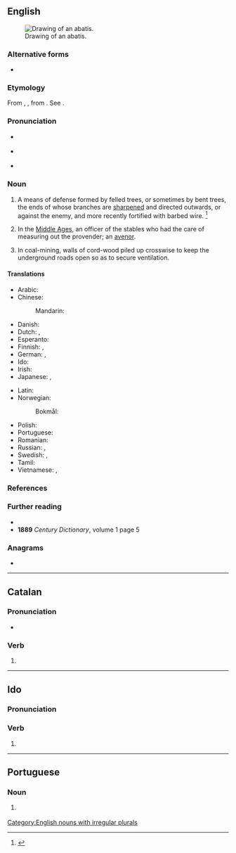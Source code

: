 {{also|Abatis|abatís}}
==English==
{{wikipedia}}
[[Image:Abatis (PSF).png|thumb|right|Drawing of an abatis.]]

===Alternative forms===
* {{alter|en|abattis}}

===Etymology===
From {{bor|en|fr|abatis}}, {{m|fr|abattis|t=mass of things beaten or cut down}}, from {{m|fr|abattre}}. See {{m|en|abate}}.

===Pronunciation===
* {{a|RP}} {{IPA|en|/ˈæb.ə.tiː/}}
* {{a|GenAm}} {{IPA|en|/ˈæb.ə.ti/|/ˈæb.ə.tɪs/}}
* {{audio|en|en-ca-abatis.ogg|Audio (CA)}} 

===Noun===
{{en-noun|abatis|+}}

# A means of defense formed by felled trees, or sometimes by bent trees, the ends of whose branches are [[sharpened]] and directed outwards, or against the enemy, and more recently fortified with barbed wire. {{defdate|Mid 19<sup>th</sup> century.}}<ref>{{R:SOED5|page=2}}</ref>
# {{lb|en|historical}} In the [[Middle Ages]], an officer of the stables who had the care of measuring out the provender; an [[avenor]].
# In coal-mining, walls of cord-wood piled up crosswise to keep the underground roads open so as to secure ventilation.

====Translations====
{{trans-top|means of defense}}
* Arabic: {{t|ar|حِظَار|m}}
* Chinese:
*: Mandarin: {{t+|cmn|鹿砦|tr=lùzhài}}
* Danish: {{t|da|forhugning|c}}
* Dutch: {{t|nl|verhakking|m}}, {{t|nl|prikkeldraadversperring|m}}
* Esperanto: {{t+|eo|abatiso}}
* Finnish: {{t|fi|murros}}, {{t|fi|rytövarustus}}
* German: {{t+|de|Verhau|m|n}}, {{t|de|Baumverhau|m|n}}
* Ido: {{t+|io|abatajaro}}
* Irish: {{t|ga|leagarnach}}
* Japanese: {{t|ja|鹿砦|tr=ろくさい, rokusai}}, {{t|ja|逆茂木|tr=さかもぎ, sakamogi}}
{{trans-mid}}
* Latin: {{t|la|concaedēs}}
* Norwegian:
*: Bokmål: {{t+|nb|forhugning|m|f}}
* Polish: {{t+|pl|zasiek|m}}
* Portuguese: {{t|pt|abatis|m}}
* Romanian: {{t+|ro|abatiză|f}}
* Russian: {{t-check|ru|[[засечный|засе́чная]] [[черта́]]|f}} {{attention|ru|2=was "[[засечный|засечная]] [[черта]]" - assumed sum-of-parts; if an idiom, remove the wikilinks to the individual words. see [[User:Kephir/gadgets/xte#Translation_fixing]]}}, {{t+|ru|засе́ка|f}}
* Swedish: {{t|sv|förhuggning|c}}, {{t+|sv|hinder|n}}
* Tamil: {{t+|ta|மரக்கிளை அரண்|sc=Taml}}
* Vietnamese: {{t-check|vi|[[đống]] [[cây]] [[chướng ngại]]}} {{attention|vi|2=was "[[đống]] [[cây]] [[chướng ngại]]" - assumed sum-of-parts; if an idiom, remove the wikilinks to the individual words. see [[User:Kephir/gadgets/xte#Translation_fixing]]}}, {{t+check|vi|cản|alt=đống cây cản}} {{attention|vi|2=was "đống cây [[cản]]" - assumed inflected form or vocalised spelling; please verify if linking is acceptable. see [[User:Kephir/gadgets/xte#Translation_fixing]]}}
{{trans-bottom}}

===References===
<references/>

===Further reading===
* {{projectlink|1911|Abatis}}
* '''1889''' ''Century Dictionary'', volume 1 page 5

===Anagrams===
* {{anagrams|en|a=aabist|Bastia|tabias}}

[[Category:English nouns with irregular plurals]]

----

==Catalan==

===Pronunciation===
* {{ca-IPA}}

===Verb===
{{head|ca|verb form}}

# {{ca-verb form of|p=2|n=sg|t=pres|m=sub|abatre}}

----

==Ido==

===Pronunciation===
{{io-IPA}}

===Verb===
{{io-verb form}}

# {{io-form of|abat}}

----

==Portuguese==

===Noun===
{{pt-noun|m}}

# {{l|en|abatis}} {{gloss|fortification formed by felled trees with sharpened branches}}
